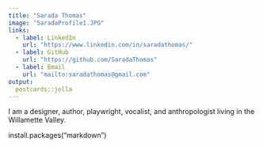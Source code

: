 ```yaml
---
title: "Sarada Thomas"
image: "SaradaProfile1.JPG"
links:
  - label: LinkedIn
    url: "https://www.linkedin.com/in/saradathomas/"
  - label: GitHub
    url: "https://github.com/SaradaThomas"
  - label: Email
    url: "mailto:saradathomas@gmail.com"
output:
  postcards::jolla
---
```

 
I am a designer, author, playwright, vocalist, and anthropologist living in the Willamette Valley.


install.packages("markdown")

